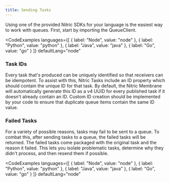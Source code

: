 ```yaml
---
title: Sending Tasks
---
```


Using one of the provided Nitric SDKs for your language is the easiest way to work with queues. First, start by importing the QueueClient.

<CodeExamples
	languages={[
	{
		label: "Node",
		value: "node"
	},
	{
		label: "Python",
		value: "python"
	},
	{
		label: "Java",
		value: "java"
	},
	{
		label: "Go",
		value: "go"
	}
	]}
	defaultLang="node"
>
<CodeSnippet snippet="nitrictech/node-sdk/examples/queues/send.ts" />

<CodeSnippet snippet="nitrictech/python-sdk/examples/queues/send.py" />

<CodeSnippet snippet="nitrictech/java-sdk/examples/src/main/java/examples/queues/Send.java" />

<CodeSnippet snippet="nitrictech/go-sdk/examples/queues/send.go" />

</CodeExamples>

### Task IDs

Every task that's produced can be uniquely identified so that receivers can be idempotent. To assist with this, Nitric Tasks include an ID property which should contain the unique ID for that task. By default, the Nitric Membrane will automatically generate this ID as a v4 UUID for every published task if it doesn't already contain an ID. Custom ID creation should be implemented by your code to ensure that duplicate queue items contain the same ID value.

### Failed Tasks

For a variety of possible reasons, tasks may fail to be sent to a queue. To combat this, after sending tasks to a queue, the failed tasks will be returned. The failed tasks come packaged with the original task and the reason it failed. This lets you isolate problematic tasks, determine why they didn't process, and then resend them if possible.

<CodeExamples
	languages={[
	{
		label: "Node",
		value: "node"
	},
	{
		label: "Python",
		value: "python"
	},
	{
		label: "Java",
		value: "java"
	},
	{
		label: "Go",
		value: "go"
	}
	]}
	defaultLang="node"
>
<CodeSnippet snippet="nitrictech/node-sdk/examples/queues/failed.ts" />

<CodeSnippet snippet="nitrictech/python-sdk/examples/queues/failed.py" />

<CodeSnippet snippet="nitrictech/java-sdk/examples/src/main/java/examples/queues/Failed.java" />

<CodeSnippet snippet="nitrictech/go-sdk/examples/queues/failed.go" />

</CodeExamples>